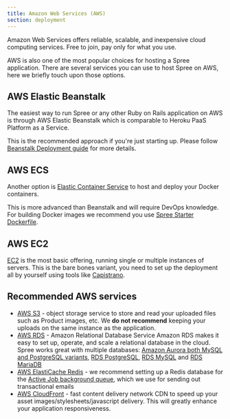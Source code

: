 ```yaml
---
title: Amazon Web Services (AWS)
section: deployment
---
```


Amazon Web Services offers reliable, scalable, and inexpensive cloud computing services. Free to join, pay only for what you use.

AWS is also one of the most popular choices for hosting a Spree application. There are several services you can use to host Spree on AWS, here we briefly touch upon those options.

## AWS Elastic Beanstalk

The easiest way to run Spree or any other Ruby on Rails application on AWS is through AWS Elastic Beanstalk which is comparable to Heroku PaaS Platform as a Service.

This is the recommended approach if you're just starting up. Please follow [Beanstalk Deployment guide](https://docs.aws.amazon.com/elasticbeanstalk/latest/dg/ruby-rails-tutorial.html) for more details.

## AWS ECS

Another option is [Elastic Container Service](https://docs.aws.amazon.com/AmazonECS/latest/developerguide/Welcome.html) to host and deploy your Docker containers.

This is more advanced than Beanstalk and will require DevOps knowledge. For building Docker images we recommend you use [Spree Starter Dockerfile](https://github.com/spree/spree_starter/blob/main/Dockerfile.production).

## AWS EC2

[EC2](https://aws.amazon.com/ec2/) is the most basic offering, running single or multiple instances of servers. This is the bare bones variant, you need to set up the deployment all by yourself using tools like [Capistrano](https://capistranorb.com/).

## Recommended AWS services

* [AWS S3](https://aws.amazon.com/s3/) - object storage service to store and read your uploaded files such as Product images, etc. We **do not recommend** keeping your uploads on the same instance as the application.
* [AWS RDS](https://aws.amazon.com/rds/) - Amazon Relational Database Service Amazon RDS makes it easy to set up, operate, and scale a relational database in the cloud. Spree works great with multiple databases: [Amazon Aurora both MySQL and PostgreSQL variants](https://aws.amazon.com/rds/aurora/), [RDS PostgreSQL](https://aws.amazon.com/rds/postgresql/), [RDS MySQL](https://aws.amazon.com/rds/mysql/) and [RDS MariaDB](https://aws.amazon.com/rds/mariadb/)
* [AWS ElastiCache Redis](https://aws.amazon.com/elasticache/redis/?nc=sn&loc=2&dn=1) - we recommend setting up a Redis database for the [Active Job background queue](https://guides.rubyonrails.org/active_job_basics.html), which we use for sending out transactional emails
* [AWS CloudFront](https://aws.amazon.com/cloudfront/) - fast content delivery network CDN to speed up your asset images/stylesheets/javascript delivery. This will greatly enhance your application responsiveness.
